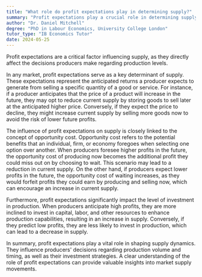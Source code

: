 ```yaml
---
title: "What role do profit expectations play in determining supply?"
summary: "Profit expectations play a crucial role in determining supply as they influence producers' decisions to increase or decrease production."
author: "Dr. Daniel Mitchell"
degree: "PhD in Labour Economics, University College London"
tutor_type: "IB Economics Tutor"
date: 2024-05-25
---
```


Profit expectations are a critical factor influencing supply, as they directly affect the decisions producers make regarding production levels.

In any market, profit expectations serve as a key determinant of supply. These expectations represent the anticipated returns a producer expects to generate from selling a specific quantity of a good or service. For instance, if a producer anticipates that the price of a product will increase in the future, they may opt to reduce current supply by storing goods to sell later at the anticipated higher price. Conversely, if they expect the price to decline, they might increase current supply by selling more goods now to avoid the risk of lower future profits.

The influence of profit expectations on supply is closely linked to the concept of opportunity cost. Opportunity cost refers to the potential benefits that an individual, firm, or economy foregoes when selecting one option over another. When producers foresee higher profits in the future, the opportunity cost of producing now becomes the additional profit they could miss out on by choosing to wait. This scenario may lead to a reduction in current supply. On the other hand, if producers expect lower profits in the future, the opportunity cost of waiting increases, as they would forfeit profits they could earn by producing and selling now, which can encourage an increase in current supply.

Furthermore, profit expectations significantly impact the level of investment in production. When producers anticipate high profits, they are more inclined to invest in capital, labor, and other resources to enhance production capabilities, resulting in an increase in supply. Conversely, if they predict low profits, they are less likely to invest in production, which can lead to a decrease in supply.

In summary, profit expectations play a vital role in shaping supply dynamics. They influence producers' decisions regarding production volume and timing, as well as their investment strategies. A clear understanding of the role of profit expectations can provide valuable insights into market supply movements.
    